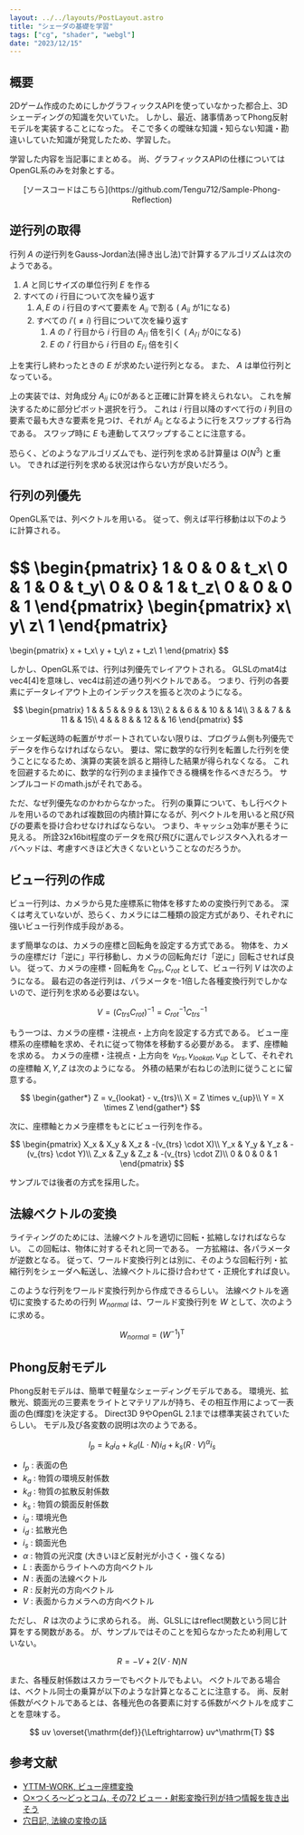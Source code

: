 ```yaml
---
layout: ../../layouts/PostLayout.astro
title: "シェーダの基礎を学習"
tags: ["cg", "shader", "webgl"]
date: "2023/12/15"
---
```


## 概要

2Dゲーム作成のためにしかグラフィックスAPIを使っていなかった都合上、3Dシェーディングの知識を欠いていた。
しかし、最近、諸事情あってPhong反射モデルを実装することになった。
そこで多くの曖昧な知識・知らない知識・勘違いしていた知識が発覚したため、学習した。

学習した内容を当記事にまとめる。
尚、グラフィックスAPIの仕様についてはOpenGL系のみを対象とする。

<div style="text-align: center;">
[ソースコードはこちら](https://github.com/Tengu712/Sample-Phong-Reflection)
</div>



## 逆行列の取得

行列 $A$ の逆行列をGauss-Jordan法(掃き出し法)で計算するアルゴリズムは次のようである。

1. $A$ と同じサイズの単位行列 $E$ を作る
1. すべての $i$ 行目について次を繰り返す
    1. $A, E$ の $i$ 行目のすべて要素を $A_{ii}$ で割る ( $A_{ii}$ が1になる)
    1. すべての $i'(\neq i)$ 行目について次を繰り返す
        1. $A$ の $i'$ 行目から $i$ 行目の $A_{i'i}$ 倍を引く ( $A_{i'i}$ が0になる)
        1. $E$ の $i'$ 行目から $i$ 行目の $E_{i'i}$ 倍を引く

上を実行し終わったときの $E$ が求めたい逆行列となる。
また、 $A$ は単位行列となっている。

上の実装では、対角成分 $A_{ii}$ に0があると正確に計算を終えられない。
これを解決するために部分ピボット選択を行う。
これは $i$ 行目以降のすべて行の $i$ 列目の要素で最も大きな要素を見つけ、それが $A_{ii}$ となるように行をスワップする行為である。
スワップ時に $E$ も連動してスワップすることに注意する。

恐らく、どのようなアルゴリズムでも、逆行列を求める計算量は $O(N^3)$ と重い。
できれば逆行列を求める状況は作らない方が良いだろう。



## 行列の列優先

OpenGL系では、列ベクトルを用いる。
従って、例えば平行移動は以下のように計算される。

$$
\begin{pmatrix}
    1 & 0 & 0 & t_x\\
    0 & 1 & 0 & t_y\\
    0 & 0 & 1 & t_z\\
    0 & 0 & 0 & 1
\end{pmatrix}
\begin{pmatrix}
    x\\
    y\\
    z\\
    1
\end{pmatrix}
=
\begin{pmatrix}
    x + t_x\\
    y + t_y\\
    z + t_z\\
    1
\end{pmatrix}
$$

しかし、OpenGL系では、行列は列優先でレイアウトされる。
GLSLのmat4はvec4[4]を意味し、vec4は前述の通り列ベクトルである。
つまり、行列の各要素にデータレイアウト上のインデックスを振ると次のようになる。

$$
\begin{pmatrix}
    1 & & 5 & & 9 & & 13\\
    2 & & 6 & & 10 & & 14\\
    3 & & 7 & & 11 & & 15\\
    4 & & 8 & & 12 & & 16
\end{pmatrix}
$$

シェーダ転送時の転置がサポートされていない限りは、プログラム側も列優先でデータを作らなければならない。
要は、常に数学的な行列を転置した行列を使うことになるため、演算の実装を誤ると期待した結果が得られなくなる。
これを回避するために、数学的な行列のまま操作できる機構を作るべきだろう。
サンプルコードのmath.jsがそれである。

ただ、なぜ列優先なのかわからなかった。
行列の乗算について、もし行ベクトルを用いるのであれば複数回の内積計算になるが、列ベクトルを用いると飛び飛びの要素を掛け合わせなければならない。
つまり、キャッシュ効率が悪そうに見える。
所詮32x16bit程度のデータを飛び飛びに選んでレジスタへ入れるオーバヘッドは、考慮すべきほど大きくないということなのだろうか。



## ビュー行列の作成

ビュー行列は、カメラから見た座標系に物体を移すための変換行列である。
深くは考えていないが、恐らく、カメラには二種類の設定方式があり、それぞれに強いビュー行列作成手段がある。

まず簡単なのは、カメラの座標と回転角を設定する方式である。
物体を、カメラの座標だけ「逆に」平行移動し、カメラの回転角だけ「逆に」回転させれば良い。
従って、カメラの座標・回転角を $C_{trs}, C_{rot}$ として、ビュー行列 $V$ は次のようになる。
最右辺の各逆行列は、パラメータを-1倍した各種変換行列でしかないので、逆行列を求める必要はない。

$$
V = (C_{trs}C_{rot})^{-1}=C_{rot}^{-1}C_{trs}^{-1}
$$

もう一つは、カメラの座標・注視点・上方向を設定する方式である。
ビュー座標系の座標軸を求め、それに従って物体を移動する必要がある。
まず、座標軸を求める。
カメラの座標・注視点・上方向を $v_{trs}, v_{lookat}, v_{up}$ として、それぞれの座標軸 $X, Y, Z$ は次のようになる。
外積の結果が右ねじの法則に従うことに留意する。

$$
\begin{gather*}
    Z = v_{lookat} - v_{trs}\\
    X = Z \times v_{up}\\
    Y = X \times Z
\end{gather*}
$$

次に、座標軸とカメラ座標をもとにビュー行列を作る。

$$
\begin{pmatrix}
    X_x & X_y & X_z & -(v_{trs} \cdot X)\\
    Y_x & Y_y & Y_z & -(v_{trs} \cdot Y)\\
    Z_x & Z_y & Z_z & -(v_{trs} \cdot Z)\\
    0 & 0 & 0 & 1
\end{pmatrix}
$$

サンプルでは後者の方式を採用した。



## 法線ベクトルの変換

ライティングのためには、法線ベクトルを適切に回転・拡縮しなければならない。
この回転は、物体に対するそれと同一である。
一方拡縮は、各パラメータが逆数となる。
従って、ワールド変換行列とは別に、そのような回転行列・拡縮行列をシェーダへ転送し、法線ベクトルに掛け合わせて・正規化すれば良い。

このような行列をワールド変換行列から作成できるらしい。
法線ベクトルを適切に変換するための行列 $W_{normal}$ は、ワールド変換行列を $W$ として、次のように求める。

$$
W_{normal} = (W^{-1})^\mathrm{T}
$$



## Phong反射モデル

Phong反射モデルは、簡単で軽量なシェーディングモデルである。
環境光、拡散光、鏡面光の三要素をライトとマテリアルが持ち、その相互作用によって一表面の色(輝度)を決定する。
Direct3D 9やOpenGL 2.1までは標準実装されていたらしい。
モデル及び各変数の説明は次のようである。

$$
I_p = k_ai_a + k_d (L \cdot N) i_d + k_s (R \cdot V)^\alpha i_s
$$

- $I_p$ : 表面の色
- $k_a$ : 物質の環境反射係数
- $k_d$ : 物質の拡散反射係数
- $k_s$ : 物質の鏡面反射係数
- $i_a$ : 環境光色
- $i_d$ : 拡散光色
- $i_s$ : 鏡面光色
- $\alpha$ : 物質の光沢度 (大きいほど反射光が小さく・強くなる)
- $L$ : 表面からライトへの方向ベクトル
- $N$ : 表面の法線ベクトル
- $R$ : 反射光の方向ベクトル
- $V$ : 表面からカメラへの方向ベクトル

ただし、 $R$ は次のように求められる。
尚、GLSLにはreflect関数という同じ計算をする関数がある。
が、サンプルではそのことを知らなかったため利用していない。

$$
R = -V + 2 (V \cdot N) N
$$

また、各種反射係数はスカラーでもベクトルでもよい。
ベクトルである場合は、ベクトル同士の乗算が以下のような計算となることに注意する。
尚、反射係数がベクトルであるとは、各種光色の各要素に対する係数がベクトルを成すことを意味する。

$$
uv \overset{\mathrm{def}}{\Leftrightarrow} uv^\mathrm{T}
$$      



## 参考文献

- [YTTM-WORK, ビュー座標変換](https://yttm-work.jp/gmpg/gmpg_0003.html)
- [○×つくろ～どっとコム, その72 ビュー・射影変換行列が持つ情報を抜き出そう](http://marupeke296.com/DXG_No72_ViewProjInfo.html)
- [穴日記, 法線の変換の話](https://raytracing.hatenablog.com/entry/20130325/1364229762)
